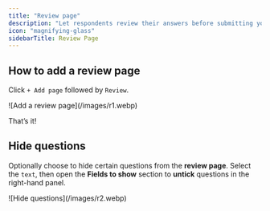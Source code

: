 ```yaml
---
title: "Review page"
description: "Let respondents review their answers before submitting your form."
icon: "magnifying-glass"
sidebarTitle: Review Page
---
```


## How to add a review page

Click `+ Add page` followed by `Review`.

<Frame>
  ![Add a review page](/images/r1.webp)
</Frame>

That’s it\!

## Hide questions

Optionally choose to hide certain questions from the **review page**. Select the `text`, then open the **Fields to show** section to **untick** questions in the right-hand panel.

<Frame>
  ![Hide questions](/images/r2.webp)
</Frame>
